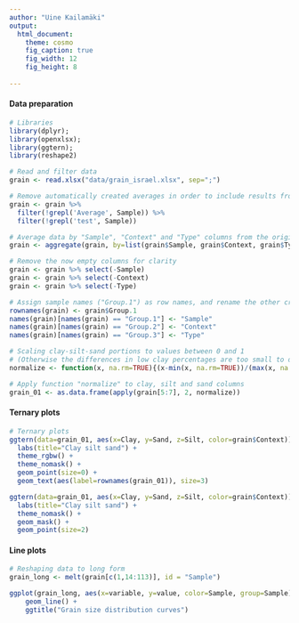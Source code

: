 ```yaml
---
author: "Uine Kailamäki"
output:
  html_document:
    theme: cosmo
    fig_caption: true
    fig_width: 12
    fig_height: 8 
  
---
```


#### Data preparation

```r
# Libraries
library(dplyr); 
library(openxlsx); 
library(ggtern);
library(reshape2)

# Read and filter data
grain <- read.xlsx("data/grain_israel.xlsx", sep=";")

# Remove automatically created averages in order to include results from multiple runs for the same sample
grain <- grain %>% 
  filter(!grepl('Average', Sample)) %>% 
  filter(!grepl('test', Sample))

# Average data by "Sample", "Context" and "Type" columns from the original dataset
grain <- aggregate(grain, by=list(grain$Sample, grain$Context, grain$Type), FUN=mean)

# Remove the now empty columns for clarity
grain <- grain %>% select(-Sample)
grain <- grain %>% select(-Context)
grain <- grain %>% select(-Type)

# Assign sample names ("Group.1") as row names, and rename the other created columns back to "Type" and "Area" for clarity
rownames(grain) <- grain$Group.1
names(grain)[names(grain) == "Group.1"] <- "Sample"
names(grain)[names(grain) == "Group.2"] <- "Context"
names(grain)[names(grain) == "Group.3"] <- "Type"

# Scaling clay-silt-sand portions to values between 0 and 1
# (Otherwise the differences in low clay percentages are too small to differentiate)
normalize <- function(x, na.rm=TRUE){(x-min(x, na.rm=TRUE))/(max(x, na.rm=TRUE)-min(x, na.rm=TRUE))}

# Apply function "normalize" to clay, silt and sand columns
grain_01 <- as.data.frame(apply(grain[5:7], 2, normalize))

```

#### Ternary plots

```r
# Ternary plots
ggtern(data=grain_01, aes(x=Clay, y=Sand, z=Silt, color=grain$Context)) +
  labs(title="Clay silt sand") +
  theme_rgbw() +
  theme_nomask() +
  geom_point(size=0) +
  geom_text(aes(label=rownames(grain_01)), size=3)

ggtern(data=grain_01, aes(x=Clay, y=Sand, z=Silt, color=grain$Context)) +
  labs(title="Clay silt sand") +
  theme_nomask() +
  geom_mask() +
  geom_point(size=2)


```

#### Line plots

```r
# Reshaping data to long form
grain_long <- melt(grain[c(1,14:113)], id = "Sample") 

ggplot(grain_long, aes(x=variable, y=value, color=Sample, group=Sample)) +
    geom_line() +
    ggtitle("Grain size distribution curves")

```

